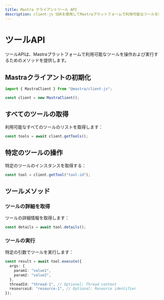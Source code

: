 ---
title: Mastra クライアントツール API
description: client-js SDKを使用してMastraプラットフォームで利用可能なツールを操作および実行する方法を学びます。
---

# ツールAPI

ツールAPIは、Mastraプラットフォームで利用可能なツールを操作および実行するためのメソッドを提供します。

## Mastraクライアントの初期化

```typescript
import { MastraClient } from "@mastra/client-js";

const client = new MastraClient();
```

## すべてのツールの取得

利用可能なすべてのツールのリストを取得します：

```typescript
const tools = await client.getTools();
```

## 特定のツールの操作

特定のツールのインスタンスを取得する：

```typescript
const tool = client.getTool("tool-id");
```

## ツールメソッド

### ツールの詳細を取得

ツールの詳細情報を取得します：

```typescript
const details = await tool.details();
```

### ツールの実行

特定の引数でツールを実行します：

```typescript
const result = await tool.execute({
  args: {
    param1: "value1",
    param2: "value2",
  },
  threadId: "thread-1", // Optional: Thread context
  resourceid: "resource-1", // Optional: Resource identifier
});
```
